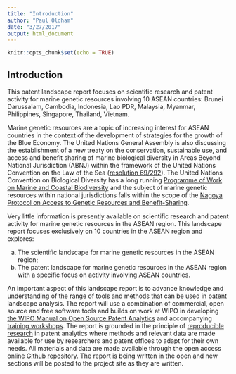 ```yaml
---
title: "Introduction"
author: "Paul Oldham"
date: "3/27/2017"
output: html_document
---
```


```r
knitr::opts_chunk$set(echo = TRUE)
```

## Introduction

This patent landscape report focuses on scientific research and patent activity for marine genetic resources involving 10 ASEAN countries: Brunei Darussalam, Cambodia, Indonesia, Lao PDR, Malaysia, Myanmar, Philippines, Singapore, Thailand, Vietnam.

Marine genetic resources are a topic of increasing interest for ASEAN countries in the context of the development of strategies for the growth of the Blue Economy. The United Nations General Assembly is also discussing the establishment of a new treaty on the conservation, sustainable use, and access and benefit sharing of marine biological diversity in Areas Beyond National Jurisdiction (ABNJ) within the framework of the United Nations Convention on the Law of the Sea ([resolution 69/292](http://daccess-ods.un.org/access.nsf/Get?Open&DS=A/RES/69/292&Lang=E)). The United Nations Convention on Biological Diversity has a long running [Programme of Work on Marine and Coastal Biodiversity](https://www.cbd.int/marine) and the subject of marine genetic resources within national jurisdictions falls within the scope of the [Nagoya Protocol on Access to Genetic Resources and Benefit-Sharing](https://www.cbd.int/abs/).

Very little information is presently available on scientific research and patent activity for marine genetic resources in the ASEAN region. This landscape report focuses exclusively on 10 countries in the ASEAN region and explores:

a) The scientific landscape for marine genetic resources in the ASEAN region;
b) The patent landscape for marine genetic resources in the ASEAN region with a specific focus on activity involving ASEAN countries. 

An important aspect of this landscape report is to advance knowledge and understanding of the range of tools and methods that can be used in patent landscape analysis. The report will use a combination of commercial, open source and free software tools and builds on work at WIPO in developing [the WIPO Manual on Open Source Patent Analytics](https://wipo-analytics.github.io/) and accompanying [training workshops](https://github.com/wipo-analytics). The report is grounded in the principle of [reproducible research](https://en.wikipedia.org/wiki/Reproducibility) in patent analytics where methods and relevant data are made available for use by researchers and patent offices to adapt for their own needs. All materials and data are made available through the open access online [Github repository](https://github.com/poldham/wipo_marine). The report is being written in the open and new sections will be posted to the project site as they are written. 
